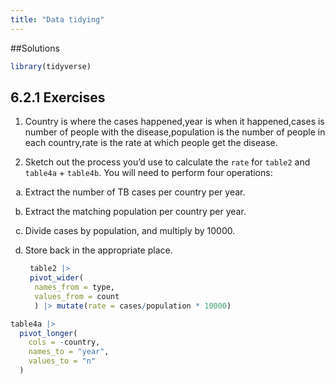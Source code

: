 ```yaml
---
title: "Data tidying"
---
```


##Solutions

```r
library(tidyverse)
```

## 6.2.1 Exercises

1.  Country is where the cases happened,year is when it happened,cases is number of people with the disease,population is the number of people in each country,rate is the rate at which people get the disease.

2.  Sketch out the process you'd use to calculate the `rate` for `table2` and `table4a` + `table4b`.
    You will need to perform four operations:

```{=html}
<!-- -->
```
a.  Extract the number of TB cases per country per year.

b.  Extract the matching population per country per year.

c.  Divide cases by population, and multiply by 10000.

d.  Store back in the appropriate place.

    ```r
     table2 |>
     pivot_wider(
      names_from = type,
      values_from = count
      ) |> mutate(rate = cases/population * 10000)
    ```

```r
table4a |>
  pivot_longer(
    cols = -country,
    names_to = "year",
    values_to = "n"
  )
```
